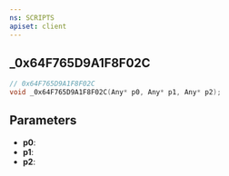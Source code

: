 ```yaml
---
ns: SCRIPTS
apiset: client
---
```

## _0x64F765D9A1F8F02C

```c
// 0x64F765D9A1F8F02C
void _0x64F765D9A1F8F02C(Any* p0, Any* p1, Any* p2);
```


## Parameters
* **p0**:
* **p1**:
* **p2**: